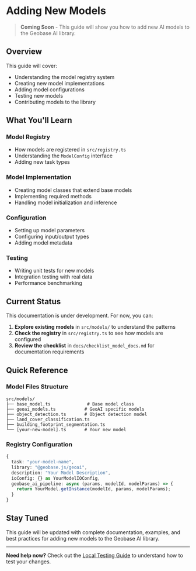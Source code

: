 # Adding New Models

> **Coming Soon** - This guide will show you how to add new AI models to the Geobase AI library.

## Overview

This guide will cover:

- Understanding the model registry system
- Creating new model implementations
- Adding model configurations
- Testing new models
- Contributing models to the library

## What You'll Learn

### Model Registry

- How models are registered in `src/registry.ts`
- Understanding the `ModelConfig` interface
- Adding new task types

### Model Implementation

- Creating model classes that extend base models
- Implementing required methods
- Handling model initialization and inference

### Configuration

- Setting up model parameters
- Configuring input/output types
- Adding model metadata

### Testing

- Writing unit tests for new models
- Integration testing with real data
- Performance benchmarking

## Current Status

This documentation is under development. For now, you can:

1. **Explore existing models** in `src/models/` to understand the patterns
2. **Check the registry** in `src/registry.ts` to see how models are configured
3. **Review the checklist** in `docs/checklist_model_docs.md` for documentation requirements

## Quick Reference

### Model Files Structure

```
src/models/
├── base_model.ts              # Base model class
├── geoai_models.ts           # GeoAI specific models
├── object_detection.ts       # Object detection model
├── land_cover_classification.ts
├── building_footprint_segmentation.ts
└── [your-new-model].ts       # Your new model
```

### Registry Configuration

```typescript
{
  task: "your-model-name",
  library: "@geobase.js/geoai",
  description: "Your Model Description",
  ioConfig: {} as YourModelIOConfig,
  geobase_ai_pipeline: async (params, modelId, modelParams) => {
    return YourModel.getInstance(modelId, params, modelParams);
  }
}
```

## Stay Tuned

This guide will be updated with complete documentation, examples, and best practices for adding new models to the Geobase AI library.

---

**Need help now?** Check out the [Local Testing Guide](./local-testing-guide) to understand how to test your changes.
